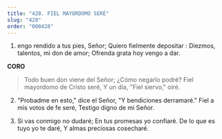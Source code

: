 ```yaml
---
title: "428. FIEL MAYORDOMO SERÉ"
slug: "428"
order: "000428"
---
```

1. engo rendido a tus pies, Señor; Quiero fielmente depositar : Diezmos, talentos, mi don de amor; Ofrenda grata hoy vengo a dar.

**CORO**

> Todo buen don viene del Señor;
¿Cómo negarlo podré?
Fiel mayordomo de Cristo seré, Y un día, "Fiel siervo," oiré.

2. "Probadme en esto," dice el Señor, "Y bendiciones derramaré."
Fiel a mis votos de fe seré, Testigo digno de mi Señor.

3. Si vas conmigo no dudaré; En tus promesas yo confiaré. De lo que es tuyo yo te daré,
Y almas preciosas cosecharé.
